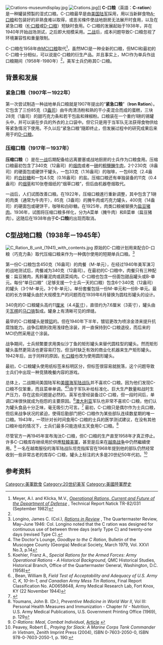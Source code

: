 [[Image:Crations-museumdisplay.jpg|thumb]]
[[File:Crations.jpg|thumb]]]]
'''C-口粮'''（英語：'''C-ration'''）是一种罐装预製的湿式口粮。C-口粮最早是由[[美国陆军|美国陆军]]採用，用以当新鲜食物[[A-口粮|A-口粮]]和包装好的非熟食{{link-en|B-口粮|B-ration}}难以取得，或恶劣條件使战地厨房无法展开时食用，以及在紧急口粮（[[K-口粮|K-口粮]]或[[D-口粮|D-口粮]]）短缺时食用。C-口粮的发展起始于1938年，并在1940年开始战场测试，之后即大规模采用。[[二战|二战]]后，成本问题导致C-口粮忽视了环境兼容性和重量限制。

C-口粮在1958年由[[MCI口粮|MCI口粮]]取代<ref name="MEY">Meyer, A.I. and Klicka, M.V., ''[http://www.dtic.mil/cgi-bin/GetTRDoc?Location=U2&doc=GetTRDoc.pdf&AD=ADA127795 Operational Rations, Current and Future of the Department of Defense] {{Wayback|url=http://www.dtic.mil/cgi-bin/GetTRDoc?Location=U2&doc=GetTRDoc.pdf&AD=ADA127795 |date=20121009081051 }}'', Technical Report Natick TR-82/031 (September 1982)</ref>，虽然MCI是一种全新的口粮，但MCI和最初的C-口粮十分相似，可以说是C-口粮的衍生产品。并且事实上，MCI作为单兵作战口粮期间（1958年-1980年）<ref name="MEY"/>，美军士兵仍称其C-口粮。

==背景和发展==
===紧急口粮（1907年－1922年）===
第一次尝试制造一种战地单兵口粮就是1907年提出的“'''紧急口粮'''”（'''Iron Ration'''）。它包含了三份85克（3[[盎司|盎司]]）由牛肉清汤粉和熟的干小麦混合而成的蛋糕，三块28克（1盎司）的甜巧克力条和若干包盐和辣椒粉。口粮装在一个重约1磅的锡罐头中，并可以装在步兵的外衣的上口袋中。但它只是用于当军队无法获得食物供给等紧急情况下使用。不久以后“紧急口粮”隨即终止，但发展过程中的研究成果后来用于的[[D-口粮|D-口粮]]。
===压缩口粮（1917年－1937年）===
'''压缩口粮'''（{{lang-en|Reserve Ration}}）是在[[一战|一战]]后期配备给远离要塞或战地厨房的士兵作为口粮食用。压缩口粮最初包含了340克（12盎司）的[[培根|烟肉]]或者一[[磅|磅]]的[[粗鹽醃牛肉|粗鹽醃牛肉]]，2个230克（8盎司）的硬面包或硬饼干罐头，一包33克（1.16盎司）的咖啡，一包68克（2.4盎司）的[[白砂糖|白砂糖]]和一包4.5克（0.16盎司）的盐。压缩口粮还有单独装备的11克（0.4盎司）的[[烟草|烟草]]和10张卷烟纸的“烟草口粮”，但后由机器卷烟取代。

一战后，人们试图改善口粮。在1922年，压缩口粮進行重新调整，其中包含了1磅的肉类（通常为牛肉干），85克（3盎司）的腌牛肉或巧克力罐头，400克（14盎司）的硬面包或硬饼干，咖啡和白砂糖。在1925年，肉类口粮被替换为[[扁豆|扁豆]][[猪肉|猪肉]]。1936年，试图将压缩口粮多样化，分为A菜单（腌牛肉）和B菜单（扁豆猪肉）。这随后在1938年由于'''C-口粮'''的出现而取消。

==C型战地口粮（1938年－1945年）==
[[Image:C_Ration_B_unit_(1941)_with_contents.jpg|thumb]]
原始的C-口粮计划用来配合D-口粮（巧克力条）取代压缩口粮来作为一种偶尔使用的短期单兵口粮。<ref name="Rations in Review, 1946">Longino, James C. (Col.), [http://www.qmmuseum.lee.army.mil/WWII/rations_in_review.htm ''Rations in Review''] {{Wayback|url=http://www.qmmuseum.lee.army.mil/WWII/rations_in_review.htm |date=20130218005924 }}, The Quartermaster Review, May–June 1946: Col. Longino noted that the C ration was designed for continuous use of between three days (early Type C) and twenty-one days (revised Type C).</ref> 

第一份C-口粮包含450克（16盎司）的肉餐（M-单元），在经过1940年美军演习的战地测试后，肉餐减为340克（12盎司）。在最初的C-口粮中，肉餐只有三种配餐：扁豆猪肉，馬鈴薯泥肉或蔬菜炖肉。C-口粮也包含一份面包甜品罐头或B-单元。每份“单日口粮”（足够支援一个士兵一天的口粮）包含6个340克（12盎司）的罐头（3个M-单元，3个B-单元）。单份套餐包括一份M-单元和一份B-单元。最初的长方体罐头由於大规模生产的问题而在1939年6月替换为圆柱形罐头的设计。

340克的C-口粮罐头高约11[[厘米|厘米]]（4.4[[英寸|英寸]]），直径约为7.6厘米（3英寸），罐头由无[[瓦楞|瓦楞]]的[[马口铁|马口铁]]製成。罐身上有清晰可见的焊缝。

最早的C-口粮罐头是镀[[铝|铝]]的。但在1940年下半年，镀铝更改为喷涂金漆来提升抗腐蚀能力。战争后期則改用浅绿色涂装，并一直保持到C-口粮退役，而后来的MCI仍然采用这个涂装。

战争期间，士兵频繁要求用类似沙丁鱼的矩形罐头来替代圆柱型的罐头。然而矩形罐头虽然更简洁也更容易打包，但当时缺乏有效的商业化机器来生产矩形罐头。1942年后，出于同样的原因，[[K-口粮|K-口粮]]也改为使用圆形罐头。

最初，C-口粮罐头使用纸标签来标明区分，但标签很容易就脱落，这个问题导致士兵们中出现一种竞猜晚餐内容的游戏。

总体上，二战期间美国陆军和[[美國海军陆战队|美國海军陆战队]]并不喜欢C-口粮。因为他们发现C-口粮不仅笨重，而且菜单单调。<ref name="The Doctor's Lounge 1979, p.14">The Doctor's Lounge, ''Goodbye to the C Ration'', Bulletin of the Muscogee County (Georgia) Medical Society, March 1979, Vol. XXVI No.3, p.14</ref><ref>Koehler, Franz A., ''Special Rations for the Armed Forces: Army Operational Rations - A Historical Background'', QMC Historical Studies, Historical Branch, Office of the Quartermaster General, Washington, D.C. (1958)</ref>由于军队补给标准化、巨大生产数量和战时生产压力，存在这些问题是必然的。英军也曾经装备过C-口粮，但一段时间后，单调口味很快就成为抱怨的主要原因。<ref>, Bean, William B, ''Field Test of Acceptability and Adequacy of U.S. Army C, K, 10-In-1, and Canadian Army Mess Tin Rations'', Final Report Classification No. AD0658648, Army Medical Research Lab, Fort Knox, KY (22 November 1944)</ref>[[澳大利亚|澳大利亚]]军队也非常不喜欢C-口粮，他们认为罐头食品十分乏味，毫无吸引力可言。<ref>{{Cite web |url=http://www.diggerhistory.info/pages-food/c-rations.htm |title=存档副本 |accessdate=2013-06-28 |archive-date=2013-11-12 |archive-url=https://web.archive.org/web/20131112031344/http://www.diggerhistory.info/pages-food/c-rations.htm |dead-url=no }}</ref> 最初，C-口粮只是偶尔作为士兵口粮，但后来战争状况的紧迫，使得后勤部门把C-口粮作为某些部队连续数星期的唯一口粮。1943年，一项针对长时间食用C-口粮的士兵的医学测试建议，在没有其他口粮补给的情况下，士兵们最多只能连续五天食用C-口粮。<ref>Youmans, John B. (Dr.), ''Preventive Medicine in World War II'', Vol III: Personal Health Measures and Immunization - Chapter IV - Nutrition, U.S. Army Medical Publications, U.S. Government Printing Office (1969), p. 129</ref>

尽管官方一再1945年宣布淘汰C-口粮，但C-口粮的生产直至1958年才真正停止。许多C-口粮库存继续用於供應[[駐韓美軍|駐韓美軍]]，甚至是后来在[[越南战争|越南战争]]中仍然繼續使用。<ref>''C-Rations: Meal, Combat Individual'', [http://www.foxco-2ndbn-9thmarines.com/c-rations.htm Article] {{Wayback|url=http://www.foxco-2ndbn-9thmarines.com/c-rations.htm |date=20130501044308 }}</ref> 一名在越南服役的海军陆战队坦克指挥官在1968年提到他的部队仍然经常收到一些非常古老的库存C-口粮，罐头上标注的大多是20世纪50年代初。<ref>Peavey, Robert E., ''Praying for Slack: A Marine Corps Tank Commander in Vietnam'', Zenith Imprint Press (2004), ISBN 0-7603-2050-0, ISBN 978-0-7603-2050-1, p. 190:</ref>

==参考资料==
{{Reflist|2}}

{{美軍口糧}}
[[Category:美軍飲食|Category:美軍飲食]]
[[Category:20世纪美军|Category:20世纪美军]]
[[Category:美國陸軍歷史|Category:美國陸軍歷史]]